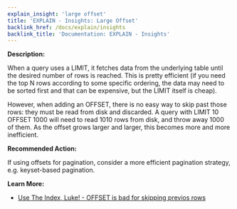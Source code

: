 ```yaml
---
explain_insight: 'large offset'
title: 'EXPLAIN - Insights: Large Offset'
backlink_href: /docs/explain/insights
backlink_title: 'Documentation: EXPLAIN - Insights'
---
```


**Description:**

When a query uses a LIMIT, it fetches data from the underlying table until the desired number of rows is reached. This is pretty efficient (if you need the top N rows according to some specific ordering, the data may need to be sorted first and that can be expensive, but the LIMIT itself is cheap).

However, when adding an OFFSET, there is no easy way to skip past those rows: they must be read from disk and discarded. A query with LIMIT 10 OFFSET 1000 will need to read 1010 rows from disk, and throw away 1000 of them. As the offset grows larger and larger, this becomes more and more inefficient.

**Recommended Action:**

If using offsets for pagination, consider a more efficient pagination strategy, e.g. keyset-based pagination.

**Learn More:**

* [Use The Index, Luke! - OFFSET is bad for skipping previos rows](https://use-the-index-luke.com/sql/partial-results/fetch-next-page)
